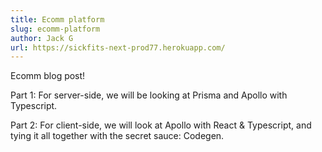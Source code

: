 ```yaml
---
title: Ecomm platform
slug: ecomm-platform
author: Jack G
url: https://sickfits-next-prod77.herokuapp.com/
---
```


Ecomm blog post!

Part 1: For server-side, we will be looking at Prisma and Apollo with Typescript.

Part 2: For client-side, we will look at Apollo with React & Typescript, and tying it all together with the secret sauce: Codegen.
